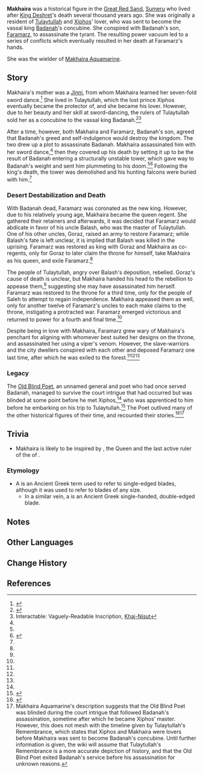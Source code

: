 {{Character Infobox
|type             = Mentioned
|image            = <!-- NPC Makhaira.png -->
|realname         = <!-- Optional, if different from in-game name -->
|deceased         = Assassinated by [[Faramarz]]
|region           = Sumeru

|affiliation      = Tulaytullah
|title            = Queen-Regent
|ancestry         = Jinn
}}
'''Makhaira''' was a historical figure in the [[Great Red Sand]], [[Sumeru]] who lived after [[King Deshret]]'s death several thousand years ago. She was originally a resident of [[Tulaytullah]] and [[Xiphos]]' lover, who was sent to become the vassal king [[Badanah]]'s concubine. She conspired with Badanah's son, [[Faramarz]], to assassinate the tyrant. The resulting power vacuum led to a series of conflicts which eventually resulted in her death at Faramarz's hands.

She was the wielder of [[Makhaira Aquamarine]].

==Story==
Makhaira's mother was a [[Jinni]], from whom Makhaira learned her seven-fold sword dance.<ref name="Makhqua">{{Ref/Weapon|Makhaira Aquamarine}}</ref> She lived in Tulaytullah, which the lost prince Xiphos eventually became the protector of, and she became his lover. However, due to her beauty and her skill at sword-dancing, the rulers of Tulaytullah sold her as a concubine to the vassal king Badanah.<ref name="Remembrance">{{Ref/Weapon|Tulaytullah's Remembrance}}</ref><ref name="VRI Khaj">Interactable: Vaguely-Readable Inscription, [[Primal Obelisk#Khaj-Nisut|Khaj-Nisut]]</ref>

After a time, however, both Makhaira and Faramarz, Badanah's son, agreed that Badanah's greed and self-indulgence would destroy the kingdom. The two drew up a plot to assassinate Badanah. Makhaira assassinated him with her sword dance,<ref name="Remembrance" /> then they covered up his death by setting it up to be the result of Badanah entering a structurally unstable tower, which gave way to Badanah's weight and sent him plummeting to his doom.<ref name="Makhqua" /><ref name="Lamp">{{Ref/Arti|Lamp of the Lost}}</ref> Following the king's death, the tower was demolished and his hunting falcons were buried with him.<ref name="VRI Khaj" />

===Desert Destabilization and Death===
With Badanah dead, Faramarz was coronated as the new king. However, due to his relatively young age, Makhaira became the queen regent. She gathered their retainers and afterwards, it was decided that Faramarz would abdicate in favor of his uncle Balash, who was the master of Tulaytullah. One of his other uncles, Goraz, raised an army to restore Faramarz; while Balash's fate is left unclear, it is implied that Balash was killed in the uprising. Faramarz was restored as king with Goraz and Makhaira as co-regents, only for Goraz to later claim the throne for himself, take Makhaira as his queen, and exile Faramarz.<ref name="VRI Khaj" />

The people of Tulaytullah, angry over Balash's deposition, rebelled. Goraz's cause of death is unclear, but Makhaira handed his head to the rebellion to appease them,<ref name="VRI Khaj" /> suggesting she may have assassinated him herself. Faramarz was restored to the throne for a third time, only for the people of Saleh to attempt to regain independence. Makhaira appeased them as well, only for another twelve of Faramarz's uncles to each make claims to the throne, instigating a protracted war. Faramarz emerged victorious and returned to power for a fourth and final time.<ref name="VRI Khaj" />

Despite being in love with Makhaira, Faramarz grew wary of Makhaira's penchant for aligning with whomever best suited her designs on the throne, and assassinated her using a viper's venom. However, the slave-warriors and the city dwellers conspired with each other and deposed Faramarz one last time, after which he was exiled to the forest.<ref name="Makhqua" /><ref name="VRI Khaj" /><ref name="Lamp" />

===Legacy===
The [[Old Blind Poet]], an unnamed general and poet who had once served Badanah, managed to survive the court intrigue that had occurred but was blinded at some point before he met Xiphos,<ref name="Makhqua" /> who was apprenticed to him before he embarking on his trip to Tulaytullah.<ref>{{Ref/Weapon|Key of Khaj-Nisut}}</ref> The Poet outlived many of the other historical figures of their time, and recounted their stories.<ref>{{Ref/ArtiSet|Desert Pavilion Chronicle}}</ref><ref group="Note">Makhaira Aquamarine's description suggests that the Old Blind Poet was blinded during the court intrigue that followed Badanah's assassination, sometime after which he became Xiphos' master. However, this does not mesh with the timeline given by Tulaytullah's Remembrance, which states that Xiphos and Makhaira were lovers before Makhaira was sent to become Badanah's concubine. Until further information is given, the wiki will assume that Tulaytullah's Remembrance is a more accurate depiction of history, and that the Old Blind Poet exited Badanah's service before his assassination for unknown reasons.</ref>

==Trivia==
* Makhaira is likely to be inspired by {{w|Cleopatra VII Thea Philopator}}, the Queen and the last active ruler of the {{w|Ptolemaic Kingdom}} of {{w|Ancient Egypt|Egypt}}.

===Etymology===
* A {{lang|{{w|makhaira}}|grc=μάχαιρα|grc_rm=mákhaira}} is an Ancient Greek term used to refer to single-edged blades, although it was used to refer to blades of any size.
** In a similar vein, a {{lang|{{w|xiphos}}|grc=ξίφος|grc_rm=xíphos}} is an Ancient Greek single-handed, double-edged blade.

==Notes==
{{Reflist|note=1}}

==Other Languages==
{{Other Languages
|default_hidden=1
|en      = Makhaira
|zhs     = 玛海菈
|zhs_rm  = Mǎhǎilā
|zht     = 瑪海菈
|zht_rm  = Mǎhǎilā
|ja      = マカイラ
|ja_rm   = Makaira
|ko      = 마카이라
|es      = Májaira
|fr      = Makhaira
|ru      = Махайра
|th      = Makhaira
|vi      = Makhaira
|de      = Makhaira
|id      = Makhaira
|pt      = Mahara
|tr      = Makhaira
|it      = Makhaira
}}

==Change History==
{{Change History|introduced=3.1}}

==References==
{{Reflist}}